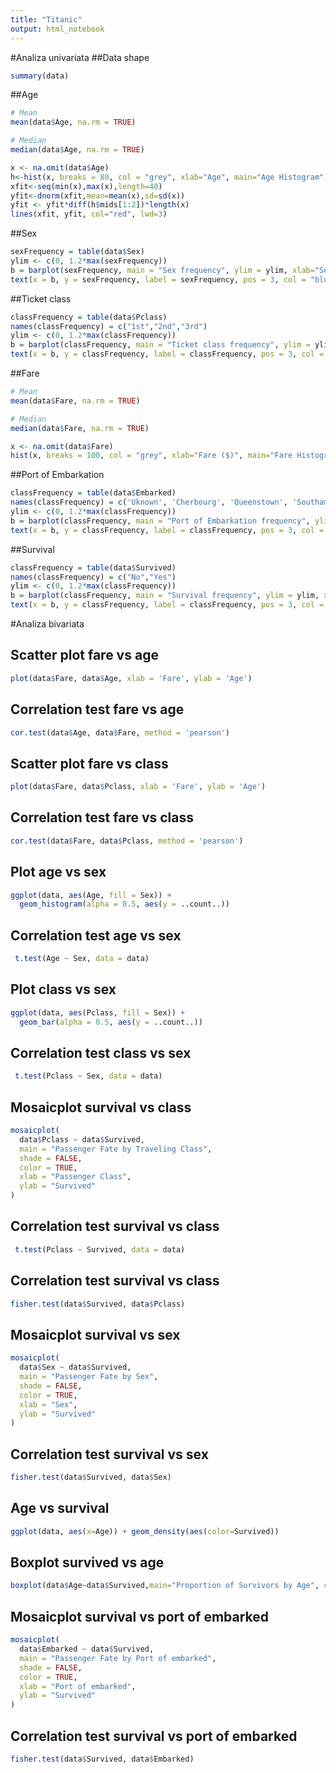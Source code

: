 ```yaml
---
title: "Titanic"
output: html_notebook
---
```


#Analiza univariata
##Data shape
```r
summary(data)
```

##Age
```r
# Mean
mean(data$Age, na.rm = TRUE)
```
```r
# Median
median(data$Age, na.rm = TRUE)
```
```r
x <- na.omit(data$Age)
h<-hist(x, breaks = 80, col = "grey", xlab="Age", main="Age Histogram")
xfit<-seq(min(x),max(x),length=40) 
yfit<-dnorm(xfit,mean=mean(x),sd=sd(x)) 
yfit <- yfit*diff(h$mids[1:2])*length(x) 
lines(xfit, yfit, col="red", lwd=3)
```

##Sex
```r
sexFrequency = table(data$Sex)
ylim <- c(0, 1.2*max(sexFrequency))
b = barplot(sexFrequency, main = "Sex frequency", ylim = ylim, xlab="Sex", ylab = "Frequency")
text(x = b, y = sexFrequency, label = sexFrequency, pos = 3, col = "blue")
```
##Ticket class
```r
classFrequency = table(data$Pclass)
names(classFrequency) = c("1st","2nd","3rd")
ylim <- c(0, 1.2*max(classFrequency))
b = barplot(classFrequency, main = "Ticket class frequency", ylim = ylim, xlab="Ticket class", ylab = "Frequency")
text(x = b, y = classFrequency, label = classFrequency, pos = 3, col = "blue")

```

##Fare
```r
# Mean
mean(data$Fare, na.rm = TRUE)
```
```r
# Median
median(data$Fare, na.rm = TRUE)
```
```r
x <- na.omit(data$Fare)
hist(x, breaks = 100, col = "grey", xlab="Fare ($)", main="Fare Histogram")
```

##Port of Embarkation
```r
classFrequency = table(data$Embarked)
names(classFrequency) = c('Uknown', 'Cherbourg', 'Queenstown', 'Southampton')
ylim <- c(0, 1.2*max(classFrequency))
b = barplot(classFrequency, main = "Port of Embarkation frequency", ylim = ylim, xlab="Ticket class", ylab = "Frequency")
text(x = b, y = classFrequency, label = classFrequency, pos = 3, col = "blue")
```

##Survival
```r
classFrequency = table(data$Survived)
names(classFrequency) = c("No","Yes")
ylim <- c(0, 1.2*max(classFrequency))
b = barplot(classFrequency, main = "Survival frequency", ylim = ylim, xlab="Survived", ylab = "Frequency")
text(x = b, y = classFrequency, label = classFrequency, pos = 3, col = "blue")
```

#Analiza bivariata

## Scatter plot fare vs age
```r
plot(data$Fare, data$Age, xlab = 'Fare', ylab = 'Age')
```
## Correlation test fare vs age
```r
cor.test(data$Age, data$Fare, method = 'pearson')
```
## Scatter plot fare vs class
```r
plot(data$Fare, data$Pclass, xlab = 'Fare', ylab = 'Age')
```

## Correlation test fare vs class
```r
cor.test(data$Fare, data$Pclass, method = 'pearson')
```

## Plot age vs sex
```r
ggplot(data, aes(Age, fill = Sex)) +
  geom_histogram(alpha = 0.5, aes(y = ..count..))

```
## Correlation test age vs sex
```r
 t.test(Age ~ Sex, data = data)
```

## Plot class vs sex
```r
ggplot(data, aes(Pclass, fill = Sex)) +
  geom_bar(alpha = 0.5, aes(y = ..count..))

```

## Correlation test class vs sex
```r
 t.test(Pclass ~ Sex, data = data)
```

## Mosaicplot survival vs class
```r
mosaicplot(
  data$Pclass ~ data$Survived,
  main = "Passenger Fate by Traveling Class",
  shade = FALSE,
  color = TRUE,
  xlab = "Passenger Class",
  ylab = "Survived"
)

```
## Correlation test survival vs class
```r
 t.test(Pclass ~ Survived, data = data)
```

## Correlation test survival vs class
```r
fisher.test(data$Survived, data$Pclass)
```

## Mosaicplot survival vs sex
```r
mosaicplot(
  data$Sex ~ data$Survived,
  main = "Passenger Fate by Sex",
  shade = FALSE,
  color = TRUE,
  xlab = "Sex",
  ylab = "Survived"
)

```
## Correlation test survival vs sex
```r
fisher.test(data$Survived, data$Sex)
```
## Age vs survival
```r
ggplot(data, aes(x=Age)) + geom_density(aes(color=Survived))
```

## Boxplot survived vs age
```r
boxplot(data$Age~data$Survived,main="Proportion of Survivors by Age", col=c('darkseagreen4','salmon4'), xlab="Survived", ylab="Age") 
```

## Mosaicplot survival vs port of embarked
```r
mosaicplot(
  data$Embarked ~ data$Survived,
  main = "Passenger Fate by Port of embarked",
  shade = FALSE,
  color = TRUE,
  xlab = "Port of embarked",
  ylab = "Survived"
)

```

## Correlation test survival vs port of embarked
```r
fisher.test(data$Survived, data$Embarked)
```

